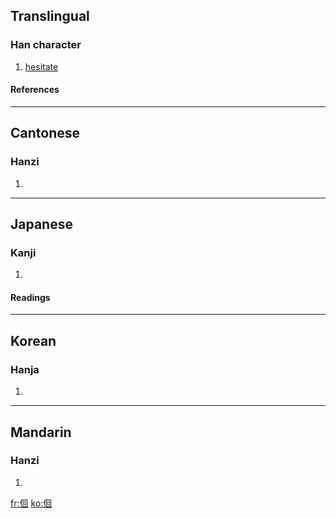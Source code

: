 ==Translingual==
===Han character===
{{Han char|rad=人|as=06|sn=8|four=2620<sub>0</sub>|canj=人田口 (OWR)}}
# [[hesitate]]
====References====
{{Han ref|kx=0100.060|dkj=00545|dj=0212.020|hdz=10148.060|uh=4F6A|ud=20330|bh=CBBF|bd=52159}}
----
==Cantonese==
===Hanzi===
{{yue-hanzi|jyut=|y=wui4}}
# {{defn|Cantonese}}
----
==Japanese==
===Kanji===
{{ja-kanji|grade=|rs=人06}}
# {{defn|Japanese}} 
====Readings====
{{ja-readings|on=[[くわい]] (kuwai), [[え]] (e)|kun=[[さまよう]] (samayou), [[くらいこよ]] (kuraikoyo)}}
----
==Korean==
===Hanja===
{{ko-hanja|hangeul=회|rv=hoe|mr=hoe}}
# {{defn|Korean}}
----
==Mandarin==
===Hanzi===
{{cmn-hanzi|pin=[[huái]] (huai2)|wg=huai<sup>2</sup>}}
# {{defn|Mandarin}}

[[fr:佪]]
[[ko:佪]]
